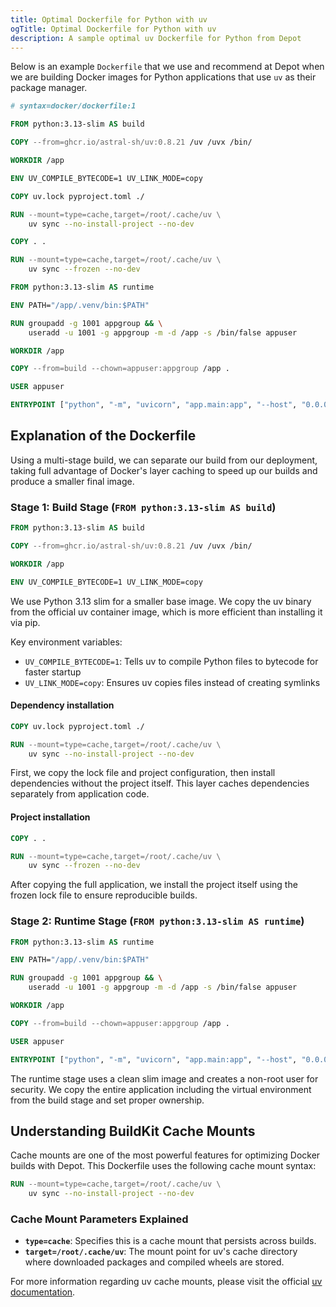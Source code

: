 ```yaml
---
title: Optimal Dockerfile for Python with uv
ogTitle: Optimal Dockerfile for Python with uv
description: A sample optimal uv Dockerfile for Python from Depot
---
```


Below is an example `Dockerfile` that we use and recommend at Depot when we are building Docker images for Python applications that use `uv` as their package manager.

```dockerfile
# syntax=docker/dockerfile:1

FROM python:3.13-slim AS build

COPY --from=ghcr.io/astral-sh/uv:0.8.21 /uv /uvx /bin/

WORKDIR /app

ENV UV_COMPILE_BYTECODE=1 UV_LINK_MODE=copy

COPY uv.lock pyproject.toml ./

RUN --mount=type=cache,target=/root/.cache/uv \
    uv sync --no-install-project --no-dev

COPY . .

RUN --mount=type=cache,target=/root/.cache/uv \
    uv sync --frozen --no-dev

FROM python:3.13-slim AS runtime

ENV PATH="/app/.venv/bin:$PATH"

RUN groupadd -g 1001 appgroup && \
    useradd -u 1001 -g appgroup -m -d /app -s /bin/false appuser

WORKDIR /app

COPY --from=build --chown=appuser:appgroup /app .

USER appuser

ENTRYPOINT ["python", "-m", "uvicorn", "app.main:app", "--host", "0.0.0.0", "--port", "8000"]
```

## Explanation of the Dockerfile

Using a multi-stage build, we can separate our build from our deployment, taking full advantage of Docker's layer caching to speed up our builds and produce a smaller final image.

### Stage 1: Build Stage (`FROM python:3.13-slim AS build`)

```dockerfile
FROM python:3.13-slim AS build

COPY --from=ghcr.io/astral-sh/uv:0.8.21 /uv /uvx /bin/

WORKDIR /app

ENV UV_COMPILE_BYTECODE=1 UV_LINK_MODE=copy
```

We use Python 3.13 slim for a smaller base image. We copy the uv binary from the official uv container image, which is more efficient than installing it via pip.

Key environment variables:

- `UV_COMPILE_BYTECODE=1`: Tells uv to compile Python files to bytecode for faster startup
- `UV_LINK_MODE=copy`: Ensures uv copies files instead of creating symlinks

#### Dependency installation

```dockerfile
COPY uv.lock pyproject.toml ./

RUN --mount=type=cache,target=/root/.cache/uv \
    uv sync --no-install-project --no-dev
```

First, we copy the lock file and project configuration, then install dependencies without the project itself. This layer caches dependencies separately from application code.

#### Project installation

```dockerfile
COPY . .

RUN --mount=type=cache,target=/root/.cache/uv \
    uv sync --frozen --no-dev
```

After copying the full application, we install the project itself using the frozen lock file to ensure reproducible builds.

### Stage 2: Runtime Stage (`FROM python:3.13-slim AS runtime`)

```dockerfile
FROM python:3.13-slim AS runtime

ENV PATH="/app/.venv/bin:$PATH"

RUN groupadd -g 1001 appgroup && \
    useradd -u 1001 -g appgroup -m -d /app -s /bin/false appuser

WORKDIR /app

COPY --from=build --chown=appuser:appgroup /app .

USER appuser

ENTRYPOINT ["python", "-m", "uvicorn", "app.main:app", "--host", "0.0.0.0", "--port", "8000"]
```

The runtime stage uses a clean slim image and creates a non-root user for security. We copy the entire application including the virtual environment from the build stage and set proper ownership.

## Understanding BuildKit Cache Mounts

Cache mounts are one of the most powerful features for optimizing Docker builds with Depot. This Dockerfile uses the following cache mount syntax:

```dockerfile
RUN --mount=type=cache,target=/root/.cache/uv \
    uv sync --no-install-project --no-dev
```

### Cache Mount Parameters Explained

- **`type=cache`**: Specifies this is a cache mount that persists across builds.
- **`target=/root/.cache/uv`**: The mount point for uv's cache directory where downloaded packages and compiled wheels are stored.

For more information regarding uv cache mounts, please visit the official [uv documentation](https://docs.astral.sh/uv/concepts/cache/#cache-directory).
